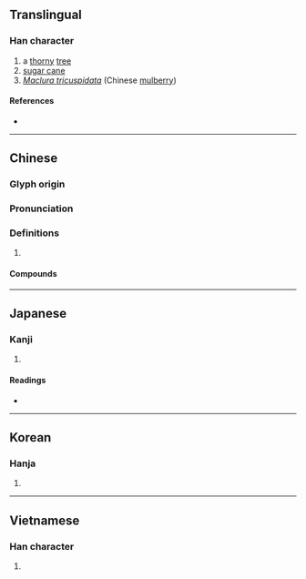 {{character info/new}}
==Translingual==

===Han character===
{{Han char|rn=75|rad=木|as=05|sn=9|four=41960|canj=DMR|ids=⿰木石}}

# a [[thorny]] [[tree]]
# [[sugar cane]]
# ''[[w:Maclura tricuspidata|Maclura tricuspidata]]'' (Chinese [[mulberry]])

====References====
* {{Han ref|kx=0519.090|dkj=14626|dj=0907.070|hdz=21180.020|uh=67D8|ud=26584|bh=CF43|bd=53059}}

----

==Chinese==
{{zh-forms}}

===Glyph origin===
{{Han etym}}

===Pronunciation===
{{zh-pron
|m=zhè
|c=ze3
|mc=y
|oc=y
|cat=
}}

===Definitions===
{{zh-hanzi}}

# {{rfdef|zh}}

====Compounds====
{{zh-der|柘枝|柘漿|柘絲|柘黃|柘榴|桑柘|潭柘}}

----

==Japanese==

===Kanji===
{{ja-kanji|grade=|rs=木05}}

# {{defn|lang=ja|sort=木05}}

====Readings====
* {{ja-readings|goon=[[しゃ]] (sha)|kanon=[[しゃ]] (sha)|kun=[[やまぐわ]] (yamaguwa), [[つげ]] (tsuge), [[つみ]] (tsumi)}}

----

==Korean==

===Hanja===
{{ko-hanja|hangeul=자|eumhun=|rv=ja|mr=cha|y=ca}}

# {{defn|lang=ko|sort=木05}}

----

==Vietnamese==

===Han character===
{{vi-hantu|[[rú]], [[giá]], [[chá]]|rs=木05}}

# {{defn|lang=vi|sort=木05}}